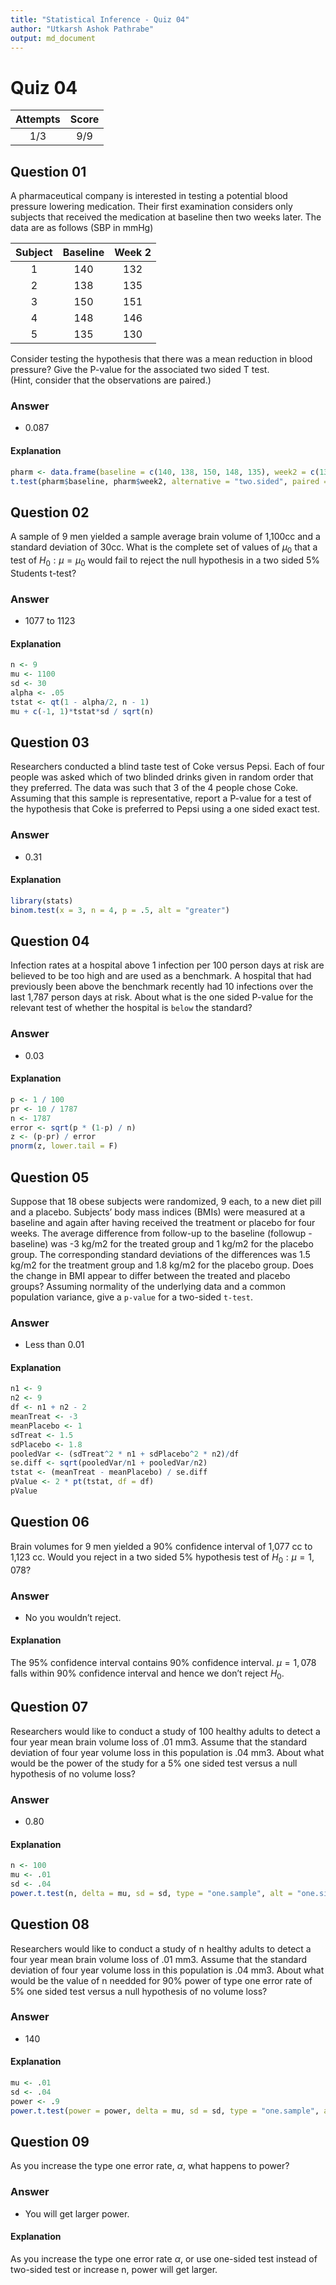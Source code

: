 ```yaml
---
title: "Statistical Inference - Quiz 04"
author: "Utkarsh Ashok Pathrabe"
output: md_document
---
```


Quiz 04
=======  

|Attempts|Score|  
|:------:|:---:|  
|   1/3  | 9/9 |  

Question 01
-----------  
A pharmaceutical company is interested in testing a potential blood pressure lowering medication. Their first examination considers only subjects that received the medication at baseline then two weeks later. The data are as follows (SBP in mmHg)  

|Subject|Baseline|Week 2|  
|:-----:|:------:|:----:|  
|   1   | 140    | 132  |  
|   2   | 138    | 135  |  
|   3   | 150    | 151  |  
|   4   | 148    | 146  |  
|   5   | 135    | 130  |  

Consider testing the hypothesis that there was a mean reduction in blood pressure? Give the P-value for the associated two sided T test.  
(Hint, consider that the observations are paired.)  

### Answer  
* 0.087  

#### Explanation  
```r
pharm <- data.frame(baseline = c(140, 138, 150, 148, 135), week2 = c(132, 135, 151, 146, 130))
t.test(pharm$baseline, pharm$week2, alternative = "two.sided", paired = T)
```  

Question 02
-----------  
A sample of 9 men yielded a sample average brain volume of 1,100cc and a standard deviation of 30cc. What is the complete set of values of $\mu_0$ that a test of
$H_0: \mu = \mu_0$ would fail to reject the null hypothesis in a two sided 5% Students t-test?   

### Answer  
* 1077 to 1123  

#### Explanation  
```r
n <- 9
mu <- 1100
sd <- 30
alpha <- .05
tstat <- qt(1 - alpha/2, n - 1)
mu + c(-1, 1)*tstat*sd / sqrt(n)
```  

Question 03  
-----------  
Researchers conducted a blind taste test of Coke versus Pepsi. Each of four people was asked which of two blinded drinks given in random order that they preferred. The data was such that 3 of the 4 people chose Coke. Assuming that this sample is representative, report a P-value for a test of the hypothesis that Coke is preferred to Pepsi using a one sided exact test.  

### Answer  
* 0.31  

#### Explanation  
```r
library(stats)
binom.test(x = 3, n = 4, p = .5, alt = "greater")
```  

Question 04
-----------  
Infection rates at a hospital above 1 infection per 100 person days at risk are believed to be too high and are used as a benchmark. A hospital that had previously been above the benchmark recently had 10 infections over the last 1,787 person days at risk. About what is the one sided P-value for the relevant test of whether the hospital is `below` the standard?  

### Answer  
* 0.03  

#### Explanation  
```r
p <- 1 / 100
pr <- 10 / 1787
n <- 1787
error <- sqrt(p * (1-p) / n)
z <- (p-pr) / error
pnorm(z, lower.tail = F)
```  

Question 05
-----------  
Suppose that 18 obese subjects were randomized, 9 each, to a new diet pill and a placebo. Subjects' body mass indices (BMIs) were measured at a baseline and again after having received the treatment or placebo for four weeks. The average difference from follow-up to the baseline (followup - baseline) was -3 kg/m2 for the treated group and 1 kg/m2 for the placebo group. The corresponding standard deviations of the differences was 1.5 kg/m2 for the treatment group and 1.8 kg/m2 for the placebo group. Does the change in BMI appear to differ between the treated and placebo groups? Assuming normality of the underlying data and a common population variance, give a `p-value` for a two-sided `t-test`.   

### Answer  
* Less than 0.01  

#### Explanation  
```r
n1 <- 9
n2 <- 9
df <- n1 + n2 - 2
meanTreat <- -3
meanPlacebo <- 1
sdTreat <- 1.5
sdPlacebo <- 1.8
pooledVar <- (sdTreat^2 * n1 + sdPlacebo^2 * n2)/df
se.diff <- sqrt(pooledVar/n1 + pooledVar/n2)
tstat <- (meanTreat - meanPlacebo) / se.diff
pValue <- 2 * pt(tstat, df = df)
pValue
```  

Question 06
-----------  
Brain volumes for 9 men yielded a 90% confidence interval of 1,077 cc to 1,123 cc. Would you reject in a two sided 5% hypothesis test of $H_0 :  \mu = 1,078$?  

### Answer  
* No you wouldn't reject.  

#### Explanation  
The 95% confidence interval contains 90% confidence interval. $\mu = 1,078$ falls within 90% confidence interval and hence we don't reject $H_0$.

Question 07
-----------  
Researchers would like to conduct a study of 100 healthy adults to detect a four year mean brain volume loss of .01 mm3. Assume that the standard deviation of four year volume loss in this population is .04 mm3. About what would be the power of the study for a 5% one sided test versus a null hypothesis of no volume loss?  

### Answer  
* 0.80  

#### Explanation  
```r
n <- 100
mu <- .01
sd <- .04
power.t.test(n, delta = mu, sd = sd, type = "one.sample", alt = "one.sided")$power
```  

Question 08
-----------  
Researchers would like to conduct a study of n healthy adults to detect a four year mean brain volume loss of .01 mm3. Assume that the standard deviation of four year volume loss in this population is .04 mm3. About what would be the value of n needded for 90% power of type one error rate of 5% one sided test versus a null hypothesis of no volume loss?  

### Answer  
* 140  

#### Explanation  
```r
mu <- .01
sd <- .04
power <- .9
power.t.test(power = power, delta = mu, sd = sd, type = "one.sample", alt = "one.sided")$n
```  

Question 09
-----------  
As you increase the type one error rate, $\alpha$, what happens to power?  

### Answer  
* You will get larger power.  

#### Explanation  
As you increase the type one error rate $\alpha$, or use one-sided test instead of two-sided test or increase n, power will get larger.  